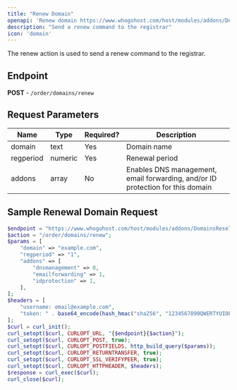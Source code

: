 ```yaml
---
title: "Renew Domain"
openapi: 'Renew domain https://www.whogohost.com/host/modules/addons/DomainsReseller/api/index.php'
description: "Send a renew command to the registrar"
icon: 'domain'
---
```


The renew action is used to send a renew command to the registrar.

## Endpoint
**POST** - `/order/domains/renew`

## Request Parameters

| Name    | Type    | Required? | Description                                                   |
|---------|---------|-----------|---------------------------------------------------------------|
| domain  | text    | Yes       | Domain name                                                   |
| regperiod | numeric | Yes     | Renewal period                                                |
| addons  | array   | No        | Enables DNS management, email forwarding, and/or ID protection for this domain |

## Sample Renewal Domain Request

```php
$endpoint = "https://www.whogohost.com/host/modules/addons/DomainsReseller/api/index.php";
$action = "/order/domains/renew";
$params = [
    "domain" => "example.com",
    "regperiod" => "1",
    "addons" => [
        "dnsmanagement" => 0,
        "emailforwarding" => 1,
        "idprotection" => 1,
    ],
];
$headers = [
    "username: email@example.com",
    "token: " . base64_encode(hash_hmac("sha256", "1234567890QWERTYUIOPASDFGHJKLZXCVBNM", "email@example.com:" . gmdate("y-m-d H")))
];
$curl = curl_init();
curl_setopt($curl, CURLOPT_URL, "{$endpoint}{$action}");
curl_setopt($curl, CURLOPT_POST, true);
curl_setopt($curl, CURLOPT_POSTFIELDS, http_build_query($params));
curl_setopt($curl, CURLOPT_RETURNTRANSFER, true);
curl_setopt($curl, CURLOPT_SSL_VERIFYPEER, true);
curl_setopt($curl, CURLOPT_HTTPHEADER, $headers);
$response = curl_exec($curl);
curl_close($curl);


